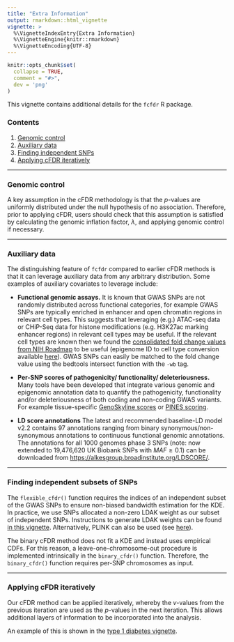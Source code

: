 ```yaml
---
title: "Extra Information"
output: rmarkdown::html_vignette
vignette: >
  %\VignetteIndexEntry{Extra Information}
  %\VignetteEngine{knitr::rmarkdown}
  %\VignetteEncoding{UTF-8}
---
```


```r
knitr::opts_chunk$set(
  collapse = TRUE,
  comment = "#>",
  dev = 'png'
)
```

This vignette contains additional details for the `fcfdr` R package.

### Contents

1. [Genomic control](#GC)
2. [Auxiliary data](#AD)
3. [Finding independent SNPs](#ind)
4. [Applying cFDR iteratively](#iter)

---

### Genomic control {#GC}

A key assumption in the cFDR methodology is that the $p$-values are uniformly distributed under the null hypothesis of no association. Therefore, prior to applying cFDR, users should check that this assumption is satisfied by calculating the genomic inflation factor, $\lambda$, and applying genomic control if necessary. 

---

### Auxiliary data {#AD}

The distinguishing feature of `fcfdr` compared to earlier cFDR methods is that it can leverage auxiliary data from any arbitrary distribution. Some examples of auxiliary covariates to leverage include:

* **Functional genomic assays.** It is known that GWAS SNPs are not randomly distributed across functional categories, for example GWAS SNPs are typically enriched in enhancer and open chromatin regions in relevant cell types. This suggests that leveraging (e.g.) ATAC-seq data or CHiP-Seq data for histone modifications (e.g. H3K27ac marking enhancer regions) in relevant cell types may be useful. If the relevant cell types are known then we found the [consolidated fold change values from NIH Roadmap](https://egg2.wustl.edu/roadmap/data/byFileType/signal/consolidated/macs2signal/foldChange/) to be useful (epigenome ID to cell type conversion available [here](https://docs.google.com/spreadsheets/d/1yikGx4MsO9Ei36b64yOy9Vb6oPC5IBGlFbYEt-N6gOM/edit#gid=15)). GWAS SNPs can easily be matched to the fold change value using the bedtools intersect function with the `-wb` tag.

* **Per-SNP scores of pathogenicity/ functionality/ deleteriousness.** Many tools have been developed that integrate various genomic and epigenomic annotation data to quantify the pathogenicity, functionality and/or deleteriousness of both coding and non-coding GWAS variants. For example tissue-specific [GenoSkyline scores](https://pubmed.ncbi.nlm.nih.gov/28742084/]) or [PINES scoring](https://genomebiology.biomedcentral.com/articles/10.1186/s13059-018-1546-6).

* **LD score annotations** The latest and recommended baseline-LD model v2.2 contains 97 annotations ranging from binary synonymous/non-synonymous annotations to continuous functional genomic annotations. The annotations for all 1000 genomes phase 3 SNPs (note: now extended to 19,476,620 UK Biobank SNPs with $MAF\geq 0.1%$) can be downloaded from [https://alkesgroup.broadinstitute.org/LDSCORE/](https://alkesgroup.broadinstitute.org/LDSCORE/).

---

### Finding independent subsets of SNPs {#ind}

The `flexible_cfdr()` function requires the indices of an independent subset of the GWAS SNPs to ensure non-biased bandwidth estimation for the KDE. In practice, we use SNPs allocated a non-zero LDAK weight as our subset of independent SNPs. Instructions to generate LDAK weights can be found [in this vignette](https://annahutch.github.io/fcfdr/articles/ldak-vignette.html). Alternatively, PLINK can also be used (see [here](https://www.cog-genomics.org/plink/1.9/ld)).

The binary cFDR method does not fit a KDE and instead uses empirical CDFs. For this reason, a leave-one-chromosome-out procedure is implemented intrinsically in the `binary_cfdr()` function. Therefore, the `binary_cfdr()` function requires per-SNP chromosomes as input.

---

### Applying cFDR iteratively {#iter}

Our cFDR method can be applied iteratively, whereby the $v$-values from the previous iteration are used as the $p$-values in the next iteration. This allows additional layers of information to be incorporated into the analysis.

An example of this is shown in the [type 1 diabetes vignette](https://annahutch.github.io/fcfdr/articles/t1d_app.html).